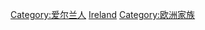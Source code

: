 {{Catnav|頁面分類|...|文化人类学|家世與傳承|家族}}

[[Category:爱尔兰人|Category:爱尔兰人]]
[[Category:各國家族|Ireland]]
[[Category:欧洲家族|Category:欧洲家族]]